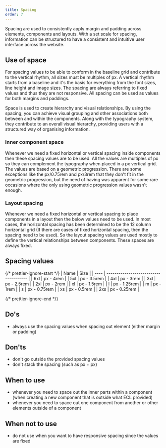 ```yaml
---
title: Spacing
order: 7
---
```



<Paragraph size="lead">
  Spacing are used to consistently apply margin and padding across elements,
  components and layouts. With a set scale for spacing, information can be
  structured to have a consistent and intuitive user interface across the
  website.
</Paragraph>

## Use of space

For spacing values to be able to conform in the baseline grid and contribute to the vertical rhythm, all sizes must be multiples of <RemToPixels rem="0.25" />px. A vertical rhythm starts from a baseline and it's the basis for everything from the font sizes, line height and image sizes. The spacing are always referring to fixed values and thus they are not responsive. All spacing can be used as values for both margins and paddings.

Space is used to create hierarchy and visual relationships. By using the spacing, you can achieve visual grouping and other associations both between and within the components. Along with the typography system, they contribute to an overall visual hierarchy, providing users with a structured way of organising information.

### Inner component space

Whenever we need a fixed horizontal or vertical spacing inside components then these spacing values are to be used. All the values are multiples of <RemToPixels rem="0.25" />px so they can complement the typography when placed in a <RemToPixels rem="0.25" />px vertical grid. The values are based on a geometric progression. There are some exceptions like the <RemToPixels rem="0.75" />px/0.75rem and <RemToPixels rem="3" />px/3rem that they don't fit in the geometric progression, but the need of having was apparent for some rare occasions where the only using geometric progression values wasn't enough.

### Layout spacing

Whenever we need a fixed horizontal or vertical spacing to place components in a layout then the below values need to be used. In most cases, the horizontal spacing has been determined to be the 12 column horizontal grid (If there are cases of fixed horizontal spacing, then the spacing need to be used). So the layout spacing values are used mostly to define the vertical relationships between components. These spaces are always fixed.

## Spacing values

{/* prettier-ignore-start */}
| Name | Size |
| ---- | -------------------------------------- |
| 6xl | <RemToPixels rem="4" />px - 4rem |
| 5xl | <RemToPixels rem="3.5" />px - 3.5rem |
| 4xl | <RemToPixels rem="3" />px - 3rem |
| 3xl | <RemToPixels rem="2.5" />px - 2.5rem |
| 2xl | <RemToPixels rem="2" />px - 2rem |
| xl | <RemToPixels rem="1.5" />px - 1.5rem |
| l | <RemToPixels rem="1.25" />px - 1.25rem |
| m | <RemToPixels rem="1" />px - 1rem |
| s | <RemToPixels rem="0.75" />px - 0.75rem |
| xs | <RemToPixels rem="0.5" />px - 0.5rem |
| 2xs | <RemToPixels rem="0.25" />px - 0.25rem |

{/* prettier-ignore-end */}

## Do's

- always use the spacing values when spacing out element (either margin or padding)

## Don'ts

- don't go outside the provided spacing values
- don't stack the spacing (such as <RemToPixels rem="0.75" />px + <RemToPixels rem="1" />px)

## When to use

- whenever you need to space out the inner parts within a component (when creating a new component that is outside what ECL provided)
- whenever you need to space out one component from another or other elements outside of a component

## When not to use

- do not use when you want to have responsive spacing since the values are fixed
